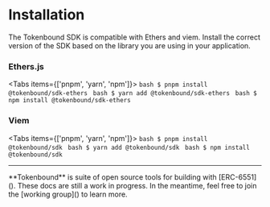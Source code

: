 
# Installation

The Tokenbound SDK is compatible with Ethers and viem. Install the correct version of the SDK based on the library you are using in your application.

### Ethers.js
 
<Tabs items={['pnpm', 'yarn', 'npm']}>
  <Tab>
    ```bash
    $ pnpm install @tokenbound/sdk-ethers
    ```
  </Tab>
  <Tab>
    ```bash
    $ yarn add @tokenbound/sdk-ethers
    ```
  </Tab>
  <Tab>
    ```bash
    $ npm install @tokenbound/sdk-ethers
    ```
  </Tab>
</Tabs>

### Viem
 
<Tabs items={['pnpm', 'yarn', 'npm']}>
  <Tab>
    ```bash
    $ pnpm install @tokenbound/sdk
    ```
  </Tab>
  <Tab>
    ```bash
    $ yarn add @tokenbound/sdk
    ```
  </Tab>
  <Tab>
    ```bash
    $ npm install @tokenbound/sdk
    ```
  </Tab>
</Tabs>

---

<Callout emoji="✍🏽">
  **Tokenbound** is suite of open source tools for building with [ERC-6551](). These docs are still a work in progress. In the meantime, feel free to join the [working group]() to learn more.
</Callout>


